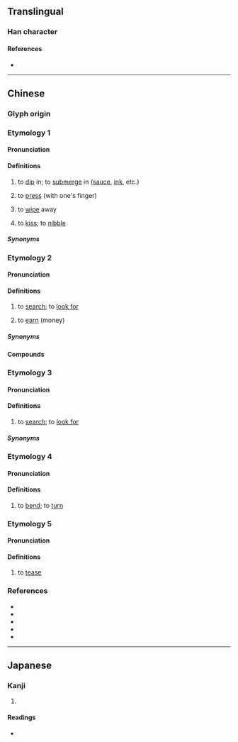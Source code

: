 {{also|揾}}
{{character info}}
==Translingual==

===Han character===
{{Han char|rn=64|rad=手|as=10|sn=13|four=56017|canj=QWOT|ids=⿰扌𥁕}}

====References====
* {{Han ref|kx=0448.160|dkj=12520|dj=0799.100|hdz=31932.051|uh=6435|ud=25653|bh=DDAF|bd=56751}}

----

==Chinese==

===Glyph origin===
{{Han etym|揾}}

===Etymology 1===
{{zh-forms|s=揾}}

====Pronunciation====
{{zh-pron
|m=wèn
|c=wan3,man5
|h=pfs=vun
|mn=ùn
|mn-t=ung3
|mc=2+1
|oc=1+2
|cat=v
}}

====Definitions====
{{zh-hanzi}}

# {{lb|zh|literary|or|Hakka|Min Nan}} to [[dip]] in; to [[submerge]] in ([[sauce]], [[ink]], etc.)
#: {{zh-x|搵 豆油|to '''dip in''' soy sauce|MN}}
# {{lb|zh|literary}} to [[press]] (with one's finger)
# {{lb|zh|literary}} to [[wipe]] away
# {{lb|zh|literary}} to [[kiss]]; to [[nibble]]

=====Synonyms=====
{{zh-dial|蘸}}

===Etymology 2===
{{zh-forms|s=揾}}

====Pronunciation====
{{zh-pron
|c=wan2
|c-t=vun2
|cat=v
}}

====Definitions====
{{zh-hanzi}}

# {{lb|zh|Cantonese|dialectal Hakka|Zhongshan Min}} to [[search]]; to [[look for]]
#: {{zh-x|我 搵 到 鎖匙{si4} 喇。|I '''found''' my keys.|C}}
#: {{zh-x|搵 唔 到 工|unable to '''find''' a job|C}}
#: {{zh-x|搵 緊 佢 副 眼鏡|'''look'''ing for their glasses|C}}
#: {{zh-x|叫 佢 唔好 再 搵 我|ask them not to try to '''contact''' me ever again|C}}
# {{lb|zh|Cantonese}} to [[earn]] (money)
#: {{zh-x|搵 外快|to '''earn''' extra money|C}}

=====Synonyms=====
{{zh-dial|找}}

====Compounds====
{{zh-der|搵工|搵銀|搵錢|搵食|搵笨|搵丁|搵朝唔得晩|搵兩餐|搵嚟|搵老襯|搵米路|搵世界|搵周公|搵腳|搵著數/揾着数|搵嘢做|搵路|搵佬|搵窿捐}}

===Etymology 3===
{{zh-forms|s=揾|alt=找}}
{{rfe|zh}}

====Pronunciation====
{{zh-pron
|c-t=boi2
|cat=v
}}

====Definitions====
{{zh-hanzi}}

# {{lb|zh|Siyi|_|Cantonese}} to [[search]]; to [[look for]]

=====Synonyms=====
{{zh-dial|找}}

===Etymology 4===
{{zh-forms|s=揾}}

====Pronunciation====
{{zh-pron
|h=pfs=vut
|cat=v
}}

====Definitions====
{{zh-hanzi}}

# {{lb|zh|Hakka}} to [[bend]]; to [[turn]]

===Etymology 5===
{{zh-forms|s=揾}}

====Pronunciation====
{{zh-pron
|m=wù
|mc=3
|oc=3
|cat=v
}}

====Definitions====
{{zh-hanzi}}

# {{zh-obsolete}} to [[tease]]

===References===
* {{R:twedu|B01377}}
* {{R:yue:mfccd}}
* {{thcwda|492}}
* {{R:hak:DFTH|15278}} <!--vut-->
* {{R:hak:DFTH|15279}} <!--vun-->

----

==Japanese==

===Kanji===
{{ja-kanji|grade=|rs=手10}}

# {{rfdef|ja|sort=手10}}

====Readings====
* {{ja-readings|on=[[おん]] (on)|kun=[[しずむ]] (shizumu), [[おさえる]] (osaeru)}}